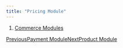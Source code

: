 ```yaml
---
title: "Pricing Module"
---
```


1. [Commerce Modules](/maginium/commerce-modules)

[PreviousPayment Module](/maginium/commerce-modules/payment-module)[NextProduct Module](/maginium/commerce-modules/product-module)
